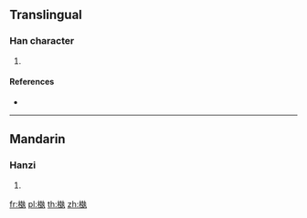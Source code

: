 ==Translingual==

===Han character===
{{Han char|rn=75|rad=木|as=11|sn=15|four=45917|canj=DGGI}}

# {{defn|Han|sort=木11}}

====References====
* {{Han ref|kx=0548.050|dkj=15384|dj=0935.240|hdz=21272.090|uh=69F8|ud=27128|bh=E5CE|bd=58830}}

----

==Mandarin==

===Hanzi===
{{cmn-hanzi|pin=[[yì]] ([[yi4]])|wg=i<sup>4</sup>}}

# {{defn|lang=cmn|sort=木11}}

[[fr:槸]]
[[pl:槸]]
[[th:槸]]
[[zh:槸]]